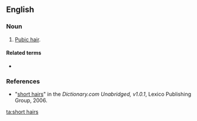 {{also|shorthairs}}
==English==

===Noun===
{{en-plural noun|[[short]] [[hair]]s}}

# {{lb|en|idiomatic|slang}} [[pubic hair|Pubic hair]].

====Related terms====
* {{l|en|have someone by the short hairs}}

===References===
* "[http://dictionary.reference.com/search?r=2&q=short%20hairs short hairs]" in the ''Dictionary.com Unabridged, v1.0.1'', Lexico Publishing Group, 2006.

[[ta:short hairs]]